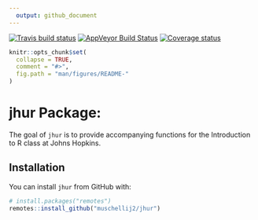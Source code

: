 ```yaml
---
  output: github_document
---
```


[![Travis build status](https://travis-ci.com/muschellij2/jhur.svg?branch=master)](https://travis-ci.com/muschellij2/jhur)
[![AppVeyor Build Status](https://ci.appveyor.com/api/projects/status/github/muschellij2/jhur?branch=master&svg=true)](https://ci.appveyor.com/project/muschellij2/jhur)
[![Coverage status](https://coveralls.io/repos/github/muschellij2/jhur/badge.svg?branch=master)](https://coveralls.io/r/muschellij2/jhur?branch=master)
<!-- README.md is generated from README.Rmd. Please edit that file -->

```r
knitr::opts_chunk$set(
  collapse = TRUE,
  comment = "#>",
  fig.path = "man/figures/README-"
)
```

# jhur Package: 
The goal of `jhur` is to provide accompanying functions for the Introduction to R class at Johns Hopkins.

## Installation

You can install `jhur` from GitHub with:

```r
# install.packages("remotes")
remotes::install_github("muschellij2/jhur")
```
